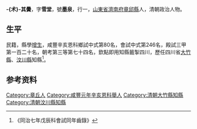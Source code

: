 {{noteTA
|T=zh-hans:术其黉;zh-hk:术其黌;zh-tw:术其黌;
|1=zh-hans:术其黉;zh-hk:术其黌;zh-tw:术其黌;
|2=zh-hans:术姓;zh-hk:术姓;zh-tw:术姓;
}}
{{明清人物信息框
| 姓名 = -{术}-其黌
| 原名 =
| 圖片名稱=  
| 圖片大小 = 220px
| 圖片說明 =  
| 最高職務 = 四川汶川縣知縣
| 國家 =  大清
| 爵位 =
| 籍貫 = [[山東省|山東省]][[章邱縣|章邱縣]]
| 族裔 =  
| 旗籍 =  
| 字號 =  字雪堂，號墨泉
| 諡號 = 
| 出生日期 = 嘉慶十三年（1808年）正月二十九日亥時
| 出生地點 =
| 逝世日期 = 卒年不詳
| 逝世地點 = 
| 墓葬 = 
| 配偶 =  
| 親屬 =   
| 出身 = 
*咸豐元年辛亥恩科舉人
* 同治七年戊辰科進士出身
| 經歷 = 
| 著作 =  
}}
'''-{术}-其黌'''{{BD|1808年|2月25日|？年||S}}，字'''雪堂'''，號'''墨泉'''，行一，[[山東省|山東省]][[濟南府|濟南府]][[章邱縣|章邱縣]]人，清朝政治人物。

==生平==
民籍，縣學[[增生|增生]]，咸豐辛亥恩科鄉試中式第80名，會試中式第246名，殿試三甲第一百二十名，朝考第三等第七十四名，欽點即用知縣籤掣四川，歷任四川省[[大竹縣|大竹縣]]、[[汶川縣|汶川縣]]知縣<ref>《同治七年戊辰科會試同年齒錄》</ref>。

== 参考资料 ==
{{reflist}}

{{同治七年戊辰科殿试金榜}}

{{Authority control}}

{{DEFAULTSORT:Shu术}}
[[Category:章丘人|Category:章丘人]]
[[Category:咸豐元年辛亥恩科舉人|Category:咸豐元年辛亥恩科舉人]]
[[Category:清朝大竹縣知縣|Category:清朝大竹縣知縣]]
[[Category:清朝汶川縣知縣|Category:清朝汶川縣知縣]]
